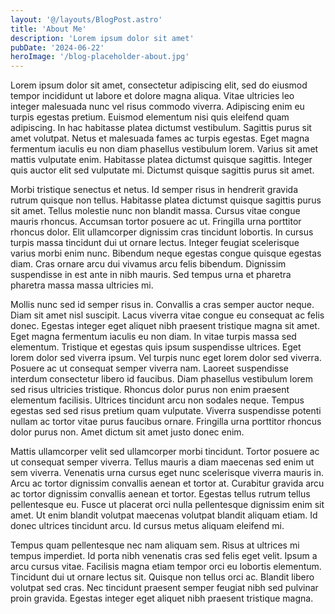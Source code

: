 ```yaml
---
layout: '@/layouts/BlogPost.astro'
title: 'About Me'
description: 'Lorem ipsum dolor sit amet'
pubDate: '2024-06-22'
heroImage: '/blog-placeholder-about.jpg'
---
```


Lorem ipsum dolor sit amet, consectetur adipiscing elit, sed do eiusmod tempor incididunt ut
labore et dolore magna aliqua. Vitae ultricies leo integer malesuada nunc vel risus commodo
viverra. Adipiscing enim eu turpis egestas pretium. Euismod elementum nisi quis eleifend quam
adipiscing. In hac habitasse platea dictumst vestibulum. Sagittis purus sit amet volutpat. Netus
et malesuada fames ac turpis egestas. Eget magna fermentum iaculis eu non diam phasellus
vestibulum lorem. Varius sit amet mattis vulputate enim. Habitasse platea dictumst quisque
sagittis. Integer quis auctor elit sed vulputate mi. Dictumst quisque sagittis purus sit amet.
	
Morbi tristique senectus et netus. Id semper risus in hendrerit gravida rutrum quisque non
tellus. Habitasse platea dictumst quisque sagittis purus sit amet. Tellus molestie nunc non
blandit massa. Cursus vitae congue mauris rhoncus. Accumsan tortor posuere ac ut. Fringilla urna
porttitor rhoncus dolor. Elit ullamcorper dignissim cras tincidunt lobortis. In cursus turpis
massa tincidunt dui ut ornare lectus. Integer feugiat scelerisque varius morbi enim nunc.
Bibendum neque egestas congue quisque egestas diam. Cras ornare arcu dui vivamus arcu felis
bibendum. Dignissim suspendisse in est ante in nibh mauris. Sed tempus urna et pharetra pharetra
massa massa ultricies mi.

Mollis nunc sed id semper risus in. Convallis a cras semper auctor neque. Diam sit amet nisl
suscipit. Lacus viverra vitae congue eu consequat ac felis donec. Egestas integer eget aliquet
nibh praesent tristique magna sit amet. Eget magna fermentum iaculis eu non diam. In vitae
turpis massa sed elementum. Tristique et egestas quis ipsum suspendisse ultrices. Eget lorem
dolor sed viverra ipsum. Vel turpis nunc eget lorem dolor sed viverra. Posuere ac ut consequat
semper viverra nam. Laoreet suspendisse interdum consectetur libero id faucibus. Diam phasellus
vestibulum lorem sed risus ultricies tristique. Rhoncus dolor purus non enim praesent elementum
facilisis. Ultrices tincidunt arcu non sodales neque. Tempus egestas sed sed risus pretium quam
vulputate. Viverra suspendisse potenti nullam ac tortor vitae purus faucibus ornare. Fringilla
urna porttitor rhoncus dolor purus non. Amet dictum sit amet justo donec enim.

Mattis ullamcorper velit sed ullamcorper morbi tincidunt. Tortor posuere ac ut consequat semper
viverra. Tellus mauris a diam maecenas sed enim ut sem viverra. Venenatis urna cursus eget nunc
scelerisque viverra mauris in. Arcu ac tortor dignissim convallis aenean et tortor at. Curabitur
gravida arcu ac tortor dignissim convallis aenean et tortor. Egestas tellus rutrum tellus
pellentesque eu. Fusce ut placerat orci nulla pellentesque dignissim enim sit amet. Ut enim
blandit volutpat maecenas volutpat blandit aliquam etiam. Id donec ultrices tincidunt arcu. Id
cursus metus aliquam eleifend mi.

Tempus quam pellentesque nec nam aliquam sem. Risus at ultrices mi tempus imperdiet. Id porta
nibh venenatis cras sed felis eget velit. Ipsum a arcu cursus vitae. Facilisis magna etiam
tempor orci eu lobortis elementum. Tincidunt dui ut ornare lectus sit. Quisque non tellus orci
ac. Blandit libero volutpat sed cras. Nec tincidunt praesent semper feugiat nibh sed pulvinar
proin gravida. Egestas integer eget aliquet nibh praesent tristique magna.